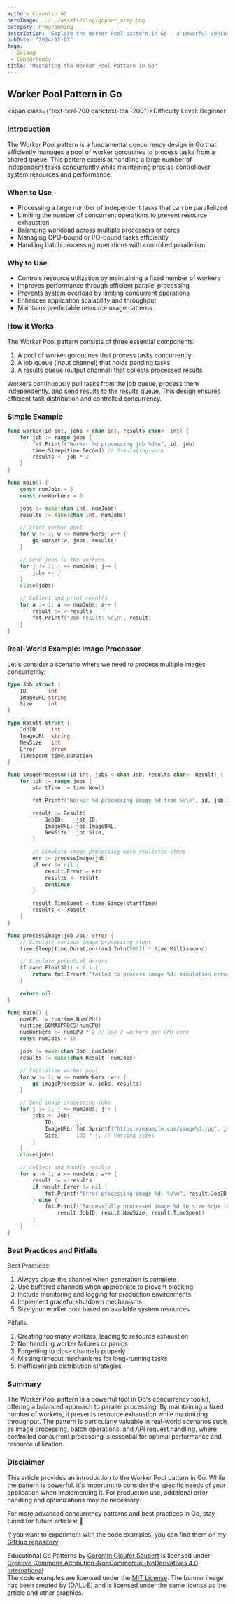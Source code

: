 ```yaml
---
author: Corentin GS
heroImage: ../../assets/blog/gopher_army.png
category: Programming
description: "Explore the Worker Pool pattern in Go - a powerful concurrency pattern for processing multiple tasks efficiently. Learn when and how to use it effectively in your Go projects."
pubDate: "2024-12-07"
tags:
 - Golang
 - Concurrency
title: "Mastering the Worker Pool Pattern in Go"
---
```



## Worker Pool Pattern in Go

<span class={"text-teal-700 dark:text-teal-200"}>Difficulty Level: Beginner</span>

### Introduction

The Worker Pool pattern is a fundamental concurrency design in Go that efficiently manages a pool of worker goroutines to process tasks from a shared queue. This pattern excels at handling a large number of independent tasks concurrently while maintaining precise control over system resources and performance.

### When to Use

- Processing a large number of independent tasks that can be parallelized
- Limiting the number of concurrent operations to prevent resource exhaustion
- Balancing workload across multiple processors or cores
- Managing CPU-bound or I/O-bound tasks efficiently
- Handling batch processing operations with controlled parallelism

### Why to Use

- Controls resource utilization by maintaining a fixed number of workers
- Improves performance through efficient parallel processing
- Prevents system overload by limiting concurrent operations
- Enhances application scalability and throughput
- Maintains predictable resource usage patterns

### How it Works

The Worker Pool pattern consists of three essential components:
1. A pool of worker goroutines that process tasks concurrently
2. A job queue (input channel) that holds pending tasks
3. A results queue (output channel) that collects processed results

Workers continuously pull tasks from the job queue, process them independently, and send results to the results queue. This design ensures efficient task distribution and controlled concurrency.

### Simple Example

```go
func worker(id int, jobs <-chan int, results chan<- int) {
    for job := range jobs {
        fmt.Printf("Worker %d processing job %d\n", id, job)
        time.Sleep(time.Second) // Simulating work
        results <- job * 2
    }
}

func main() {
    const numJobs = 5
    const numWorkers = 3

    jobs := make(chan int, numJobs)
    results := make(chan int, numJobs)

    // Start worker pool
    for w := 1; w <= numWorkers; w++ {
        go worker(w, jobs, results)
    }

    // Send jobs to the workers
    for j := 1; j <= numJobs; j++ {
        jobs <- j
    }
    close(jobs)

    // Collect and print results
    for a := 1; a <= numJobs; a++ {
        result := <-results
        fmt.Printf("Job result: %d\n", result)
    }
}
```

### Real-World Example: Image Processor

Let's consider a scenario where we need to process multiple images concurrently:

```go
type Job struct {
    ID       int
    ImageURL string
    Size     int
}

type Result struct {
    JobID     int
    ImageURL  string
    NewSize   int
    Error     error
    TimeSpent time.Duration
}

func imageProcessor(id int, jobs <-chan Job, results chan<- Result) {
    for job := range jobs {
        startTime := time.Now()

        fmt.Printf("Worker %d processing image %d from %s\n", id, job.ID, job.ImageURL)

        result := Result{
            JobID:    job.ID,
            ImageURL: job.ImageURL,
            NewSize:  job.Size,
        }

        // Simulate image processing with realistic steps
        err := processImage(job)
        if err != nil {
            result.Error = err
            results <- result
            continue
        }

        result.TimeSpent = time.Since(startTime)
        results <- result
    }
}

func processImage(job Job) error {
    // Simulate various image processing steps
    time.Sleep(time.Duration(rand.Intn(500)) * time.Millisecond)

    // Simulate potential errors
    if rand.Float32() < 0.1 {
        return fmt.Errorf("failed to process image %d: simulation error", job.ID)
    }

    return nil
}

func main() {
    numCPU := runtime.NumCPU()
    runtime.GOMAXPROCS(numCPU)
    numWorkers := numCPU * 2 // Use 2 workers per CPU core
    const numJobs = 10

    jobs := make(chan Job, numJobs)
    results := make(chan Result, numJobs)

    // Initialize worker pool
    for w := 1; w <= numWorkers; w++ {
        go imageProcessor(w, jobs, results)
    }

    // Send image processing jobs
    for j := 1; j <= numJobs; j++ {
        jobs <- Job{
            ID:       j,
            ImageURL: fmt.Sprintf("https://example.com/image%d.jpg", j),
            Size:     100 * j, // Varying sizes
        }
    }
    close(jobs)

    // Collect and handle results
    for a := 1; a <= numJobs; a++ {
        result := <-results
        if result.Error != nil {
            fmt.Printf("Error processing image %d: %v\n", result.JobID, result.Error)
        } else {
            fmt.Printf("Successfully processed image %d to size %dpx in %v\n",
                result.JobID, result.NewSize, result.TimeSpent)
        }
    }
}
```

### Best Practices and Pitfalls

Best Practices:
1. Always close the channel when generation is complete
2. Use buffered channels when appropriate to prevent blocking
3. Include monitoring and logging for production environments
4. Implement graceful shutdown mechanisms
5. Size your worker pool based on available system resources

Pitfalls:
1. Creating too many workers, leading to resource exhaustion
2. Not handling worker failures or panics
3. Forgetting to close channels properly
4. Missing timeout mechanisms for long-running tasks
5. Inefficient job distribution strategies

### Summary

The Worker Pool pattern is a powerful tool in Go's concurrency toolkit, offering a balanced approach to parallel processing. By maintaining a fixed number of workers, it prevents resource exhaustion while maximizing throughput. The pattern is particularly valuable in real-world scenarios such as image processing, batch operations, and API request handling, where controlled concurrent processing is essential for optimal performance and resource utilization.

### Disclaimer

This article provides an introduction to the Worker Pool pattern in Go. While the pattern is powerful, it's important to consider the specific needs of your application when implementing it. For production use, additional error handling and optimizations may be necessary.

For more advanced concurrency patterns and best practices in Go, stay tuned for future articles! 🚀

If you want to experiment with the code examples, you can find them on my [GitHub repository](https://github.com/CorentinGS/golang-articles).

<div class={"text-sm text-zinc-800 dark:text-zinc-200"}>
	<span property="dct:title">Educational Go Patterns </span> by <a rel="cc:attributionURL dct:creator" property="cc:attributionName" href="https://corentings.dev">Corentin Giaufer Saubert</a>
	is licensed under <a href="https://creativecommons.org/licenses/by-nc-nd/4.0/?ref=chooser-v1" target="_blank" rel="license noopener noreferrer">Creative Commons Attribution-NonCommercial-NoDerivatives 4.0 International</a><br/>
	The code examples are licensed under the <a href="https://opensource.org/licenses/MIT" target="_blank" rel="license noopener noreferrer">MIT License</a>.
	The banner image has been created by (DALL·E) and is licensed under the same license as the article and other graphics.<br/>
</div>
